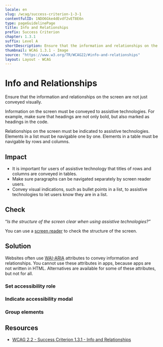 ```yaml
---
locale: en
slug: /wcag/success-criterion-1-3-1
contentfulID: 1NDO6Gke4dEvdf2vET8E6n
type: pageGuidelinePage
title: Info and Relationships
prefix: Success Criterion
chapter: 1.3.1
suffix: Level A
shortDescription: Ensure that the information and relationships on the screen are not only conveyed visually.
thumbnail: WCAG 1.3.1 - Image
source: "https://www.w3.org/TR/WCAG22/#info-and-relationships"
layout: Layout - WCAG
---
```


# Info and Relationships

Ensure that the information and relationships on the screen are not just conveyed visually.

Information on the screen must be conveyed to assistive technologies. For example, make sure that headings are not only bold, but also marked as headings in the code.

Relationships on the screen must be indicated to assistive technologies. Elements in a list must be navigable one by one. Elements in a table must be navigable by rows and columns.

## Impact

- It is important for users of assistive technology that titles of rows and columns are conveyed in tables.
- Make sure paragraphs can be navigated separately by screen reader users.
- Convey visual indications, such as bullet points in a list, to assistive technologies to let users know they are in a list.

## Check

“*Is the structure of the screen clear when using assistive technologies?”*

You can use a [screen reader](/en/stats/screen-reader) to check the structure of the screen.

## Solution

Websites often use [WAI-ARIA](https://www.w3.org/WAI/standards-guidelines/aria/) attributes to convey information and relationships. You cannot use these attributes in apps, because apps are not written in HTML. Alternatives are available for some of these attributes, but not for all.

### Set accessibility role

<CodeSample id="accessibility-role" locale="en"/>

### Indicate accessibility modal

<CodeSample id="accessibility-modal" locale="en"/>

### Group elements

<CodeSample id="accessibility-group" locale="en"/>

## Resources

- [WCAG 2.2 - Success Criterion 1.3.1 - Info and Relationships](https://www.w3.org/TR/WCAG22/#info-and-relationships)